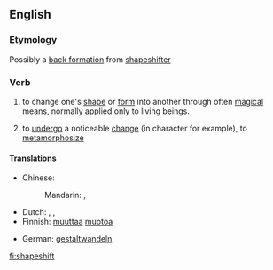 ==English==

===Etymology===
Possibly a [[back formation]] from [[shapeshifter]]

===Verb===
{{en-verb|shapeshifts|shapeshifting|shapeshifted|shapeshifted}}
# to change one's [[shape]] or [[form]] into another through often [[magical]] means, normally applied only to living beings.
# {{figurative}} to [[undergo]] a noticeable [[change]] (in character for example), to [[metamorphosize]]

====Translations====
{{trans-top|change shape}}
* Chinese:
*: Mandarin: {{tø|cmn|变身|tr=biànshēn|sc=Hans}}, {{tø|cmn|變身|sc=Hans}}
* Dutch: {{t|nl|transfigureren}}, {{t|nl|metamorfoseren}}, {{t|nl|gedaante wisselen}}
* Finnish: [[muuttaa]] [[muoto]]a
{{trans-mid}}
* German: [[gestaltwandeln]]
{{trans-bottom}}

[[fi:shapeshift]]